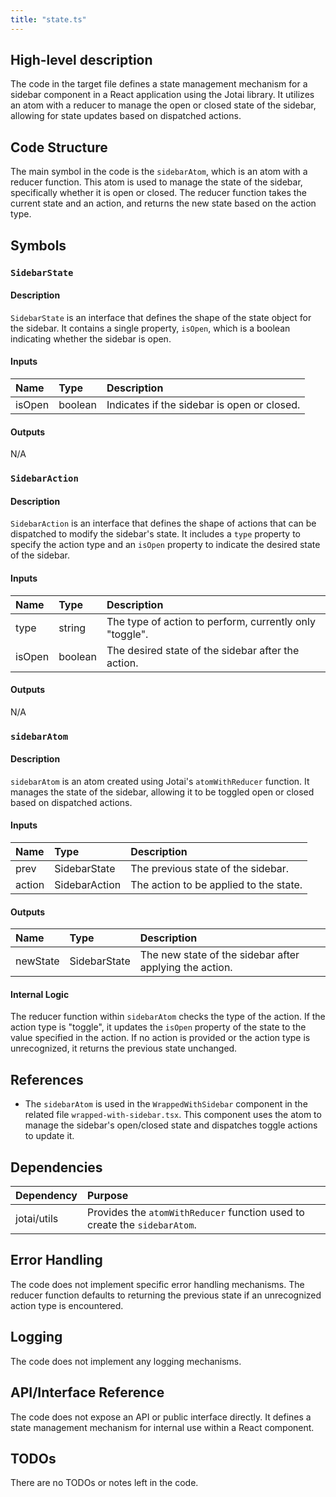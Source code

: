 ```yaml
---
title: "state.ts"
---
```


## High-level description

The code in the target file defines a state management mechanism for a sidebar component in a React application using the Jotai library. It utilizes an atom with a reducer to manage the open or closed state of the sidebar, allowing for state updates based on dispatched actions.

## Code Structure

The main symbol in the code is the `sidebarAtom`, which is an atom with a reducer function. This atom is used to manage the state of the sidebar, specifically whether it is open or closed. The reducer function takes the current state and an action, and returns the new state based on the action type.

## Symbols

### `SidebarState`
#### Description
`SidebarState` is an interface that defines the shape of the state object for the sidebar. It contains a single property, `isOpen`, which is a boolean indicating whether the sidebar is open.

#### Inputs
| Name | Type | Description |
|:-----|:-----|:------------|
| isOpen | boolean | Indicates if the sidebar is open or closed. |

#### Outputs
N/A

### `SidebarAction`
#### Description
`SidebarAction` is an interface that defines the shape of actions that can be dispatched to modify the sidebar's state. It includes a `type` property to specify the action type and an `isOpen` property to indicate the desired state of the sidebar.

#### Inputs
| Name | Type | Description |
|:-----|:-----|:------------|
| type | string | The type of action to perform, currently only "toggle". |
| isOpen | boolean | The desired state of the sidebar after the action. |

#### Outputs
N/A

### `sidebarAtom`
#### Description
`sidebarAtom` is an atom created using Jotai's `atomWithReducer` function. It manages the state of the sidebar, allowing it to be toggled open or closed based on dispatched actions.

#### Inputs
| Name | Type | Description |
|:-----|:-----|:------------|
| prev | SidebarState | The previous state of the sidebar. |
| action | SidebarAction | The action to be applied to the state. |

#### Outputs
| Name | Type | Description |
|:-----|:-----|:------------|
| newState | SidebarState | The new state of the sidebar after applying the action. |

#### Internal Logic
The reducer function within `sidebarAtom` checks the type of the action. If the action type is "toggle", it updates the `isOpen` property of the state to the value specified in the action. If no action is provided or the action type is unrecognized, it returns the previous state unchanged.

## References

- The `sidebarAtom` is used in the `WrappedWithSidebar` component in the related file `wrapped-with-sidebar.tsx`. This component uses the atom to manage the sidebar's open/closed state and dispatches toggle actions to update it.

## Dependencies

| Dependency | Purpose |
|:-----------|:--------|
| jotai/utils | Provides the `atomWithReducer` function used to create the `sidebarAtom`. |

## Error Handling

The code does not implement specific error handling mechanisms. The reducer function defaults to returning the previous state if an unrecognized action type is encountered.

## Logging

The code does not implement any logging mechanisms.

## API/Interface Reference

The code does not expose an API or public interface directly. It defines a state management mechanism for internal use within a React component.

## TODOs

There are no TODOs or notes left in the code.